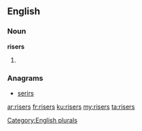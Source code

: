 ==English==

===Noun===
'''risers'''

# {{plural of|[[riser]]}}

===Anagrams===
* [[serirs#English|serirs]]

[[Category:English plurals]]

[[ar:risers]]
[[fr:risers]]
[[ku:risers]]
[[my:risers]]
[[ta:risers]]